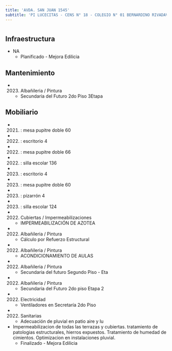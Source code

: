 ```yaml
---
title: 'AVDA. SAN JUAN 1545'
subtitle: 'PI LUCECITAS - CENS N° 18 - COLEGIO N° 01 BERNARDINO RIVADAVIA - ESC. DE COM. N° 36 ISAAC HALPERIN'
---
```


#
## Infraestructura

* NA 
    + Planificado - Mejora Edilicia 


## Mantenimiento

*  (2023) Albañileria / Pintura 
    + Secundaria del Futuro 2do Piso 3Etapa


## Mobiliario

*  (2021) : mesa pupitre doble 60 

*  (2022) : escritorio 4 

*  (2022) : mesa pupitre doble 66 

*  (2022) : silla escolar 136 

*  (2023) : escritorio 4 

*  (2023) : mesa pupitre doble 60 

*  (2023) : pizarrón 4 

*  (2023) : silla escolar 124 




*  (2022) Cubiertas / Impermeabilizaciones 
    + IMPERMEABILIZACIÓN DE AZOTEA

*  (2022) Albañileria / Pintura 
    + Cálculo por Refuerzo Estructural

*  (2022) Albañileria / Pintura 
    + ACONDICIONAMIENTO DE AULAS

*  (2022) Albañileria / Pintura 
    + Secundaria del futuro Segundo Piso - Eta

*  (2022) Albañileria / Pintura 
    + Secundaria del Futuro 2do piso Etapa 2

*  (2022) Electricidad 
    + Ventiladores en Secretaría 2do Piso

*  (2022) Sanitarias 
    + Adecuación de pluvial en patio aire y lu





* Impermeabilizacion de todas las terrazas y cubiertas. tratamiento de patologias estructurales, hierros expuestos. Tratamiento de humedad de cimientos. Optimizacion en instalaciones pluvial. 
    + Finalizado - Mejora Edilicia 




